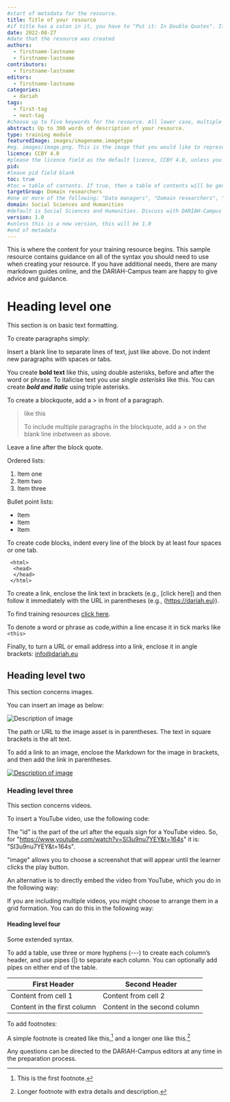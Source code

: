 ```yaml
---
#start of metadata for the resource.
title: Title of your resource
#if title has a colon in it, you have to "Put it: In Double Quotes". If it also includes a quote, "You Can:'nest them'"
date: 2022-08-27
#date that the resource was created
authors:
  - firstname-lastname
  - firstname-lastname
contributors:
  - firstname-lastname
editors:
  - firstname-lastname
categories:
  - dariah
tags:
  - first-tag
  - next-tag
#choose up to five keywords for the resource. All lower case, multiple words joined by hyphens. The current tags are: augmented-reality; big-data; citizen-science; data-management; data-modeling; data-visualisation; design-based-research; dh; editing-tools; e-heritage; feminism; geotagging; lexicography; literacies; mooc; multimodality; ontologies; open-access; open-education; open-science; research-infrastructures; scholarly-editions; scholarly-publishing; sound-studies; spatial-humanities; speech-technology; sustainability; tei; training-education; xml; xpath; xslt. You can suggest more if required.
abstract: Up to 300 words of description of your resource.
type: training module
featuredImage: images/imagename.imagetype
#eg. images/image.png. This is the image that you would like to represent your resource.
licence: CCBY 4.0
#please the licence field as the default licence, CCBY 4.0, unless you have discussed a different licence with a DARIAH-Campus editor
pid:
#leave pid field blank
toc: true
#toc = table of contents. If true, then a table of contents will be generated. If false, non will appear.
targetGroup: Domain researchers
#one or more of the following: "Data managers", "Domain researchers", "Data service engineers", "Data scientists/analysts"
domain: Social Sciences and Humanities
#default is Social Sciences and Humanities. Discuss with DARIAH-Campus editor if there is any other target domain.
version: 1.0
#unless this is a new version, this will be 1.0
#end of metadata
---
```


This is where the content for your training resource begins. This sample
resource contains guidance on all of the syntax you should need to use when
creating your resource. If you have additional needs, there are many markdown
guides online, and the DARIAH-Campus team are happy to give advice and guidance.

# Heading level one

This section is on basic text formatting.

To create paragraphs simply:

Insert a blank line to separate lines of text, just like above. Do not indent
new paragraphs with spaces or tabs.

You create **bold text** like this, using double asterisks, before and after the
word or phrase. To italicise text you _use single asterisks_ like this. You can
create **_bold and italic_** using triple asterisks.

To create a blockquote, add a > in front of a paragraph.

> like this
>
> To include multiple paragraphs in the blockquote, add a > on the blank line
> inbetween as above.

Leave a line after the block quote.

Ordered lists:

1. Item one
2. Item two
3. Item three

Bullet point lists:

- Item
- Item
- Item

To create code blocks, indent every line of the block by at least four spaces or
one tab.

     <html>
      <head>
      </head>
     </html>

To create a link, enclose the link text in brackets (e.g., [click here]) and
then follow it immediately with the URL in parentheses (e.g.,
(https://dariah.eu)).

To find training resources [click here](https://dariah.eu).

To denote a word or phrase as code,within a line encase it in tick marks like
`<this>`

Finally, to turn a URL or email address into a link, enclose it in angle
brackets: <info@dariah.eu>

## Heading level two

This section concerns images.

You can insert an image as below:

![Description of image](images/imagename.png)

The path or URL to the image asset is in parentheses. The text in square
brackets is the alt text.

To add a link to an image, enclose the Markdown for the image in brackets, and
then add the link in parentheses.

[![Description of image](images/imagename.png)](https://linktotheimage.eu)

### Heading level three

This section concerns videos.

To insert a YouTube video, use the following code:

<VideoCard
  title="Title of the Video"
  id="SI3u9nu7YEY&t=164s"
  image="images/imagename.jpg"
/>

The "id" is the part of the url after the equals sign for a YouTube video. So,
for "https://www.youtube.com/watch?v=SI3u9nu7YEY&t=164s" it is:
"SI3u9nu7YEY&t=164s".

"image" allows you to choose a screenshot that will appear until the learner
clicks the play button.

An alternative is to directly embed the video from YouTube, which you do in the
following way:

<Youtube id="OqYJNUmhJzw" caption="Laurent Romary (Former DARIAH Director)" />

If you are including multiple videos, you might choose to arrange them in a grid
formation. You can do this in the following way:

<Grid>

<Youtube id="OqYJNUmhJzw" caption="Laurent Romary (Former DARIAH Director)" />
<Youtube id="iwz0uhEhtg4" caption="Jennifer Edmond (DARIAH Director)" />
<Youtube id="soL0itkLYpk" caption="Frank Fischer (DARIAH Director)" />

</Grid>

#### Heading level four

Some extended syntax.

To add a table, use three or more hyphens (---) to create each column’s header,
and use pipes (|) to separate each column. You can optionally add pipes on
either end of the table.

| First Header                | Second Header                |
| --------------------------- | ---------------------------- |
| Content from cell 1         | Content from cell 2          |
| Content in the first column | Content in the second column |

To add footnotes:

A simple footnote is created like this,[^1] and a longer one like
this.[^bignote]

[^1]: This is the first footnote.
[^bignote]: Longer footnote with extra details and description.

Any questions can be directed to the DARIAH-Campus editors at any time in the
preparation process.
